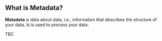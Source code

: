 ## What is Metadata?

**Matadata** is data about data, i.e., information that describes the structure of your data. Is is used to process your data.

TBC
